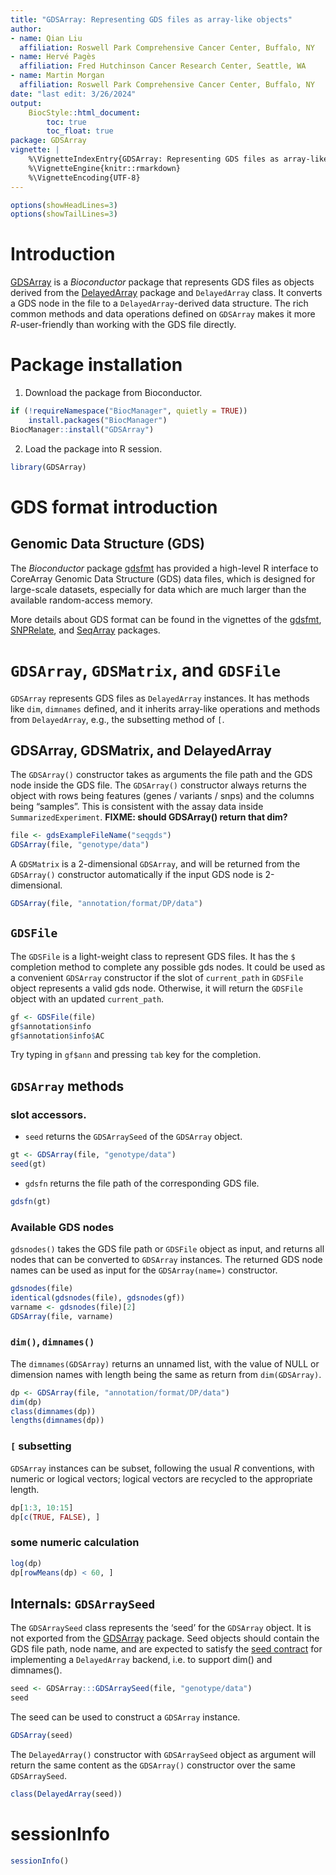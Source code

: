 ```yaml
---
title: "GDSArray: Representing GDS files as array-like objects"
author:
- name: Qian Liu
  affiliation: Roswell Park Comprehensive Cancer Center, Buffalo, NY
- name: Hervé Pagès
  affiliation: Fred Hutchinson Cancer Research Center, Seattle, WA
- name: Martin Morgan
  affiliation: Roswell Park Comprehensive Cancer Center, Buffalo, NY
date: "last edit: 3/26/2024"
output:
    BiocStyle::html_document:
        toc: true
        toc_float: true
package: GDSArray
vignette: |
    %\VignetteIndexEntry{GDSArray: Representing GDS files as array-like objects}
    %\VignetteEngine{knitr::rmarkdown}
    %\VignetteEncoding{UTF-8}
---
```


```r
options(showHeadLines=3)
options(showTailLines=3)
```

# Introduction

[GDSArray][] is a _Bioconductor_ package that represents GDS files as
objects derived from the [DelayedArray][] package and `DelayedArray`
class. It converts a GDS node in the file to a `DelayedArray`-derived
data structure. The rich common methods and data operations defined on
`GDSArray` makes it more _R_-user-friendly than working with the GDS
file directly. 

<!-- The array data from GDS files are always returned with -->
<!-- the first dimension being `variants/snps` and the second dimension -->
<!-- being `samples`. This feature is consistent with the assay data saved -->
<!-- in `SummarizedExperiment`, and makes the `GDSArray` package -->
<!-- interoperable with other established _Bioconductor_ data -->
<!-- infrastructure. -->

[GDSArray]: https://bioconductor.org/packages/GDSArray
[DelayedArray]: https://bioconductor.org/packages/DelayedArray

# Package installation

1. Download the package from Bioconductor.

```r
if (!requireNamespace("BiocManager", quietly = TRUE))
    install.packages("BiocManager")
BiocManager::install("GDSArray")
```

2. Load the package into R session.
```r
library(GDSArray)
```

# GDS format introduction

## Genomic Data Structure (GDS)

The _Bioconductor_ package [gdsfmt][] has provided a high-level R
interface to CoreArray Genomic Data Structure (GDS) data files, which
is designed for large-scale datasets, especially for data which are
much larger than the available random-access memory.

<!-- The GDS format has been widely used in genetic/genomic research for -->
<!-- high-throughput genotyping or sequencing data. There are two major -->
<!-- classes that extends the `gds.class`: `SNPGDSFileClass` suited for -->
<!-- genotyping data (e.g., GWAS), and `SeqVarGDSClass` that are designed -->
<!-- specifically for DNA-sequencing data. The file format attribute in -->
<!-- each data class is set as `SNP_ARRAY` and `SEQ_ARRAY`. There are rich -->
<!-- functions written based on these data classes for common data -->
<!-- operation and statistical analysis. -->

More details about GDS format can be found in the vignettes of the
[gdsfmt][], [SNPRelate][], and [SeqArray][] packages.

[gdsfmt]: https://bioconductor.org/packages/gdsfmt
[SNPRelate]: https://bioconductor.org/packages/SNPRelate
[SeqArray]: https://bioconductor.org/packages/SeqArray

# `GDSArray`, `GDSMatrix`, and `GDSFile`

`GDSArray` represents GDS files as `DelayedArray` instances. It has
methods like `dim`, `dimnames` defined, and it inherits array-like
operations and methods from `DelayedArray`, e.g., the subsetting
method of `[`.

## GDSArray, GDSMatrix, and DelayedArray

The `GDSArray()` constructor takes as arguments the file path and the
GDS node inside the GDS file. The `GDSArray()` constructor always
returns the object with rows being features (genes / variants / snps)
and the columns being "samples". This is consistent with the assay
data inside `SummarizedExperiment`. **FIXME: should GDSArray() return that dim?**

```r
file <- gdsExampleFileName("seqgds")
GDSArray(file, "genotype/data")
```

A `GDSMatrix` is a 2-dimensional `GDSArray`, and will be returned from
the `GDSArray()` constructor automatically if the input GDS node is
2-dimensional.

```r
GDSArray(file, "annotation/format/DP/data")
```

## `GDSFile` 

The `GDSFile` is a light-weight class to represent GDS files. It has
the `$` completion method to complete any possible gds nodes. It could
 be used as a convenient `GDSArray` constructor if the slot of
`current_path` in `GDSFile` object represents a valid gds node.
Otherwise, it will return the `GDSFile` object with an updated
`current_path`.

```r
gf <- GDSFile(file)
gf$annotation$info
gf$annotation$info$AC
```

Try typing in `gf$ann` and pressing `tab` key for the completion. 

## `GDSArray` methods

### slot accessors. 
- `seed` returns the `GDSArraySeed` of the `GDSArray` object.
```r
gt <- GDSArray(file, "genotype/data")
seed(gt)
```

- `gdsfn` returns the file path of the corresponding GDS file. 
```r
gdsfn(gt)
```

### Available GDS nodes

`gdsnodes()` takes the GDS file path or `GDSFile` object as input, and
returns all nodes that can be converted to `GDSArray` instances. The
returned GDS node names can be used as input for the `GDSArray(name=)`
constructor.

```r
gdsnodes(file)
identical(gdsnodes(file), gdsnodes(gf))
varname <- gdsnodes(file)[2]
GDSArray(file, varname)
```

### `dim()`, `dimnames()`

The `dimnames(GDSArray)` returns an unnamed list, with the value of
NULL or dimension names with length being the same as return from
`dim(GDSArray)`.

```r
dp <- GDSArray(file, "annotation/format/DP/data")
dim(dp)
class(dimnames(dp))
lengths(dimnames(dp))
```

### `[` subsetting

`GDSArray` instances can be subset, following the usual _R_
conventions, with numeric or logical vectors; logical vectors are
recycled to the appropriate length.

```r
dp[1:3, 10:15]
dp[c(TRUE, FALSE), ]
```

### some numeric calculation

```r
log(dp)
dp[rowMeans(dp) < 60, ]
```

## Internals: `GDSArraySeed`

The `GDSArraySeed` class represents the 'seed' for the `GDSArray`
object. It is not exported from the [GDSArray][] package. Seed objects
should contain the GDS file path, node name, and are expected to
satisfy the [seed
contract](https://bioconductor.org/packages/release/bioc/vignettes/DelayedArray/inst/doc/02-Implementing_a_backend.html#the-seed-contract)
for implementing a `DelayedArray` backend, i.e. to support dim() and
dimnames().

```r
seed <- GDSArray:::GDSArraySeed(file, "genotype/data")
seed
```

The seed can be used to construct a `GDSArray` instance.

```r
GDSArray(seed)
```

The `DelayedArray()` constructor with `GDSArraySeed` object as
argument will return the same content as the `GDSArray()` constructor
over the same `GDSArraySeed`.

```r
class(DelayedArray(seed))
```

# sessionInfo

```r
sessionInfo()
```


